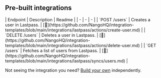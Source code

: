 
## Pre-built integrations

<AccordionGroup>


<Accordion title="Users">
| Endpoint | Description | Readme |
| - | - | - |
| `POST /users` | Creates a user in Lastpass. | [🔗](https://github.com/NangoHQ/integration-templates/blob/main/integrations/lastpass/actions/create-user.md) |
| `DELETE /users` | Deletes a user in Lastpass. | [🔗](https://github.com/NangoHQ/integration-templates/blob/main/integrations/lastpass/actions/delete-user.md) |
| `GET /users` | Fetches a list of users from Lastpass. | [🔗](https://github.com/NangoHQ/integration-templates/blob/main/integrations/lastpass/syncs/users.md) |
</Accordion>

</AccordionGroup>

<Tip>Not seeing the integration you need? [Build your own](https://docs.nango.dev/guides/custom-integration-builder/overview) independently.</Tip>
